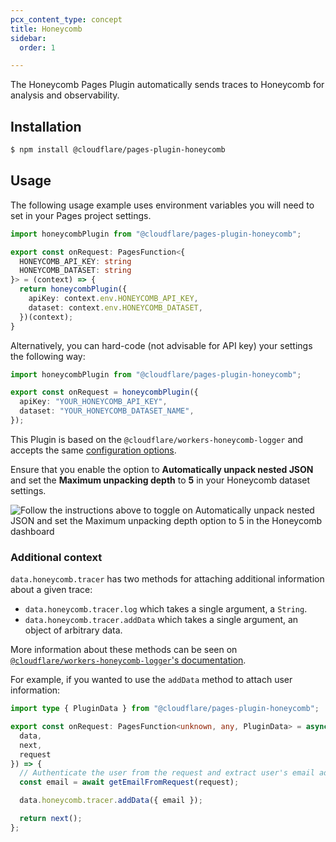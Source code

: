 ```yaml
---
pcx_content_type: concept
title: Honeycomb
sidebar:
  order: 1

---
```


The Honeycomb Pages Plugin automatically sends traces to Honeycomb for analysis and observability.

## Installation

```sh
$ npm install @cloudflare/pages-plugin-honeycomb
```

## Usage

The following usage example uses environment variables you will need to set in your Pages project settings.

```typescript
import honeycombPlugin from "@cloudflare/pages-plugin-honeycomb";

export const onRequest: PagesFunction<{
  HONEYCOMB_API_KEY: string
  HONEYCOMB_DATASET: string
}> = (context) => {
  return honeycombPlugin({
    apiKey: context.env.HONEYCOMB_API_KEY,
    dataset: context.env.HONEYCOMB_DATASET,
  })(context);
}
```

Alternatively, you can hard-code (not advisable for API key) your settings the following way:

```typescript
import honeycombPlugin from "@cloudflare/pages-plugin-honeycomb";

export const onRequest = honeycombPlugin({
  apiKey: "YOUR_HONEYCOMB_API_KEY",
  dataset: "YOUR_HONEYCOMB_DATASET_NAME",
});
```

This Plugin is based on the `@cloudflare/workers-honeycomb-logger` and accepts the same [configuration options](https://github.com/cloudflare/workers-honeycomb-logger#config).

Ensure that you enable the option to **Automatically unpack nested JSON** and set the **Maximum unpacking depth** to **5** in your Honeycomb dataset settings.

![Follow the instructions above to toggle on Automatically unpack nested JSON and set the Maximum unpacking depth option to 5 in the Honeycomb dashboard](~/assets/images/pages/platform/functions/honeycomb.png)

### Additional context

`data.honeycomb.tracer` has two methods for attaching additional information about a given trace:

* `data.honeycomb.tracer.log` which takes a single argument, a `String`.
* `data.honeycomb.tracer.addData` which takes a single argument, an object of arbitrary data.

More information about these methods can be seen on [`@cloudflare/workers-honeycomb-logger`'s documentation](https://github.com/cloudflare/workers-honeycomb-logger#adding-logs-and-other-data).

For example, if you wanted to use the `addData` method to attach user information:

```typescript
import type { PluginData } from "@cloudflare/pages-plugin-honeycomb";

export const onRequest: PagesFunction<unknown, any, PluginData> = async ({
  data,
  next,
  request
}) => {
  // Authenticate the user from the request and extract user's email address
  const email = await getEmailFromRequest(request);

  data.honeycomb.tracer.addData({ email });

  return next();
};
```
